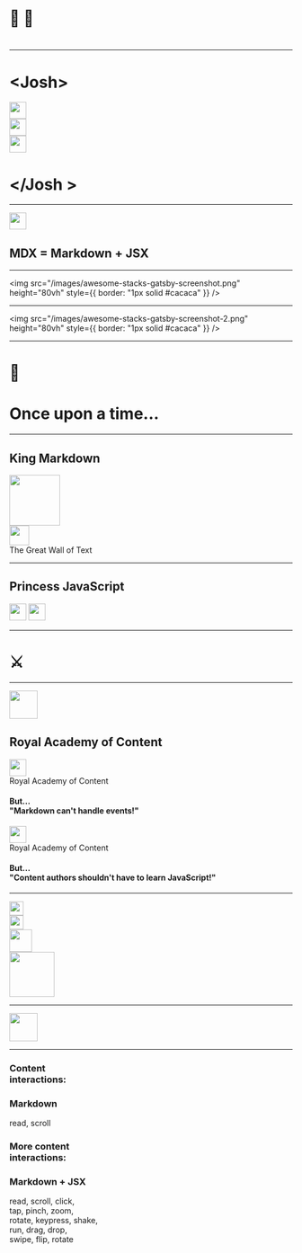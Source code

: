 

<Head>
  <title>MDX: content for kings and princesses</title>
  <meta name='twitter:card' content='summary_large_image' />
  <meta name='twitter:site' content='@dzello' />
  <meta name='twitter:title' content='MDX: content for kings and princesses' />
  <meta property="twitter:description" content='A presentation about using MDX (Markdown + JSX) to make JAMstack content more interactive.' />
  <meta name='twitter:image' content='https://mdx-fairy-tale.developermode.com/images/mdx-fairy-tale-title-slide.png' />
  <meta property="og:title" content='MDX: content for kings and princesses' />
  <meta property="og:type" content="website" />
  <meta property="og:url" content='https://mdx-fairy-tale.developermode.com/' />
  <meta property="og:image" content='https://mdx-fairy-tale.developermode.com/images/mdx-fairy-tale-title-slide.png' />
  <meta property="og:description" content='A presentation about using MDX (Markdown + JSX) to make JAMstack content more interactive.' />
  <link rel='shortcut icon' type='image/png' href='/images/favicon.ico'/>
</Head>

# 👑 👸

# <Metadata field="title" />

---

<Horizontal>
  <div>
    <h1>&lt;Josh&gt;</h1>
  </div>
  <Appear>
    <img src="/images/josh-dzielak-crown.png" width='30vw'
         style={{ borderRadius: '250px' }} />
    <div>
      <a href="https://algolia.com/"><img src="/images/algolia-logo.png" width="30vw" /></a>
    </div>
    <div>
      <a href="https://developermode.com/"><img src="/images/developermode-logo.png" width='30vw' /></a>
    </div>
  </Appear>
  <div>
    <h1>&lt;/Josh &gt;</h1>
  </div>
</Horizontal>

---

<img src="/images/mdx-logo.svg" width="30vw" />

## MDX = Markdown + JSX

---

<img src="/images/awesome-stacks-gatsby-screenshot.png" height="80vh"
     style={{ border: "1px solid #cacaca" }} />

---

<img src="/images/awesome-stacks-gatsby-screenshot-2.png" height="80vh"
     style={{ border: "1px solid #cacaca" }} />

---

# 📜

# Once upon a time...

---

<Appear>
  <div>
    <KingMarkdown hoverable={false} />
    <h2>King Markdown</h2>
  </div>
  <Horizontal>
    <KingMarkdown image="king-markdown-2.png" hoverable={false} />
    <img src="/images/endless-text.png" height='90vh' />
  </Horizontal>
  <Horizontal>
    <KingMarkdown image="king-markdown-2.png" hoverable={false} />
    <div style={{ margin: '-250px 0 0 -350px' }}>
      <img src="/images/great-wall-of-text-2.png" width="35vw"
           style={{ opacity: '0.8', borderRadius: '400px' }} />
      <div style={{ fontSize: '24px' }}>The Great Wall of Text</div>
    </div>
  </Horizontal>
</Appear>

---

<Appear>
  <div>
    <PrincessJavaScript hoverable={false} />
    <h2>Princess JavaScript</h2>
  </div>
  <Horizontal width='70vw'>
    <PrincessJavaScript image="princess-javascript-2.png" hoverable={false} />
    <img src="/images/gestures.png" width='30vw' />
  </Horizontal>
  <Horizontal width='70vw'>
    <PrincessJavaScript image="princess-javascript-2.png" hoverable={false} />
    <img src="/images/pump-up-the-jam.png" width='30vw' />
  </Horizontal>
</Appear>

---

<Horizontal width='70vw'>
  <KingMarkdown image="king-markdown-3.png" width='20vw' hoverable={false} />
  <h1 style={{ fontSize: '128px' }}>⚔️</h1>
  <PrincessJavaScript image="princess-javascript-3-left.png" width='8vw' hoverable={false} />
</Horizontal>

---

<Appear>
  <div>
    <img src="/images/adventure-time-dance-party-border.gif" width='50vw' />
    <h2>Royal Academy of Content</h2>
  </div>
  <Horizontal width="70vw">
    <div>
      <img src="/images/adventure-time-dance-party-border.gif" width='30vw' />
      <div style={{ color: "#555", fontSize: "24px" }}>Royal Academy of Content</div>
    </div>
    <h4>But... <br/>"Markdown can't handle events!"</h4>
  </Horizontal>
  <Horizontal width="70vw">
    <div>
      <img src="/images/adventure-time-dance-party-border.gif" width='30vw' />
      <div style={{ color: "#555", fontSize: "24px" }}>Royal Academy of Content</div>
    </div>
    <h4>But...<br/>"Content authors shouldn't have to learn JavaScript!"</h4>
  </Horizontal>
</Appear>

---

<Appear>
  <div>
    <img src="/images/academy-heros-2.png" width='25vw' />
  </div>
  <Horizontal width="80vw">
    <div>
      <img src="/images/academy-heros-2.png" width='25vw' />
    </div>
    <div>
      <img src="/images/mdx-montage.png" width='40vw' />
    </div>
  </Horizontal>
  <Horizontal width="80vw">
    <img src="/images/female-footballers-interactive-content.gif" height='80vh'
         style={{ border: '1px solid #0a0a0a' }} />
  </Horizontal>
</Appear>

---

<img src="/images/adventure-time-dance-party.gif" width='50vw' />

---

<Appear>
  <Horizontal width="75vw">
    <div style={{ textAlign: 'right', marginRight: '100px' }}>
      <h3>Content <br/>interactions:</h3>
    </div>
    <Box>
      <h3>Markdown</h3>
      <div>read, scroll</div>
      <p></p>
    </Box>
  </Horizontal>
  <Horizontal width="75vw">
    <div style={{ textAlign: 'right', marginRight: '100px' }}>
      <h3>More content <br/>interactions:</h3>
    </div>
    <Box>
      <h3>Markdown + JSX</h3>
      <div>read, scroll, click, <br/> tap, pinch, zoom, <br/> rotate, keypress, shake, <br/> run, drag, drop, <br/> swipe, flip, rotate</div>
      <p></p>
    </Box>
  </Horizontal>
</Appear>
